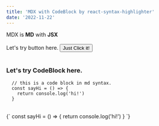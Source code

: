 ```yaml
---
title: 'MDX with CodeBlock by react-syntax-highlighter'
date: '2022-11-22'
---
```


<div>
  MDX is <strong>MD</strong> with <strong>JSX</strong>
</div>

<br />

<div>
  Let's try button here.
  <Button>Just Click it!</Button>
</div>

<br />

### Let's try CodeBlock here.

```
  // this is a code block in md syntax.
  const sayHi = () => {
    return console.log('hi!')
  }
```

<br />

<CodeBlock>
  {`
    const sayHi = () => {
      return console.log('hi!')
    }
  `}
</CodeBlock>

